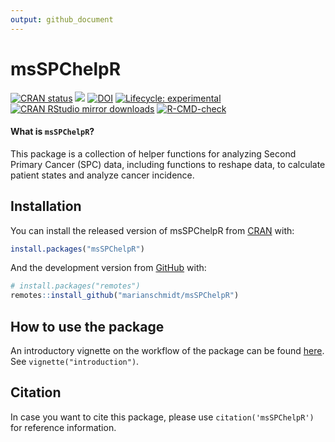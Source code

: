 ```yaml
---
output: github_document
---
```


<!-- README.md is generated from README.Rmd. Please edit that file -->


# msSPChelpR

<!-- badges: start -->
[![CRAN status](https://www.r-pkg.org/badges/version/msSPChelpR)](https://cran.r-project.org/package=msSPChelpR)
[![](https://img.shields.io/badge/dev%20-0.9.0.9000-green.svg)](https://github.com/marianschmidt/msSPChelpR) 
[![DOI](https://zenodo.org/badge/185602745.svg)](https://zenodo.org/badge/latestdoi/185602745)
[![Lifecycle: experimental](https://img.shields.io/badge/lifecycle-experimental-orange.svg)](https://lifecycle.r-lib.org/articles/stages.html#experimental)
[![CRAN RStudio mirror downloads](https://cranlogs.r-pkg.org/badges/last-month/msSPChelpR?color=grey)](https://marianschmidt.github.io/msSPChelpR/)
[![R-CMD-check](https://github.com/marianschmidt/msSPChelpR/workflows/R-CMD-check/badge.svg)](https://github.com/marianschmidt/msSPChelpR/actions)
<!-- badges: end -->

#### What is `msSPChelpR`?

This package is a collection of helper functions for analyzing Second Primary Cancer (SPC) data, 
including functions to reshape data, to calculate patient states and analyze cancer incidence.


## Installation

You can install the released version of msSPChelpR from [CRAN](https://CRAN.R-project.org) with:

```r
install.packages("msSPChelpR")
```

And the development version from [GitHub](https://github.com/) with:

```r
# install.packages("remotes")
remotes::install_github("marianschmidt/msSPChelpR")
```

## How to use the package

An introductory vignette on the workflow of the package can be found [here](https://marianschmidt.github.io/msSPChelpR/articles/introduction.html). See `vignette("introduction")`.

## Citation

In case you want to cite this package, please use `citation('msSPChelpR')` for reference information.
